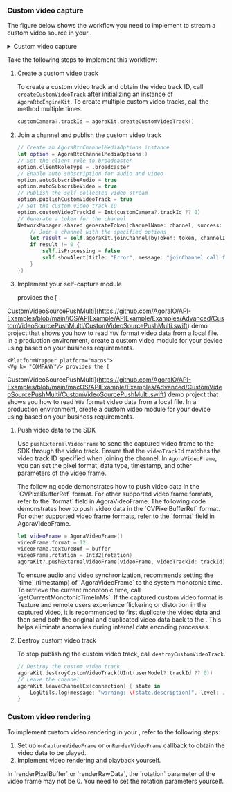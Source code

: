 
### Custom video capture

The figure below shows the workflow you need to implement to stream a custom video source in your <Vpl k="CLIENT"/>.

<details>
<summary>Custom video capture</summary>

![API call sequence](/images/video-sdk/custom-video-capture.svg)
</details>

Take the following steps to implement this workflow:

1.  Create a custom video track

    To create a custom video track and obtain the video track ID, call `createCustomVideoTrack` after initializing an instance of `AgoraRtcEngineKit`. To create multiple custom video tracks, call the method multiple times.

    ```swift
    customCamera?.trackId = agoraKit.createCustomVideoTrack()
    ```

1. Join a channel and publish the custom video track
   
    ```swift
    // Create an AgoraRtcChannelMediaOptions instance
    let option = AgoraRtcChannelMediaOptions()
    // Set the client role to broadcaster
    option.clientRoleType = .broadcaster
    // Enable auto subscription for audio and video
    option.autoSubscribeAudio = true
    option.autoSubscribeVideo = true
    // Publish the self-collected video stream
    option.publishCustomVideoTrack = true
    // Set the custom video track ID
    option.customVideoTrackId = Int(customCamera?.trackId ?? 0)
    // Generate a token for the channel
    NetworkManager.shared.generateToken(channelName: channel, success: { token in
        // Join a channel with the specified options
        let result = self.agoraKit.joinChannel(byToken: token, channelId: channel, uid: 0, mediaOptions: option)
        if result != 0 {
            self.isProcessing = false
            self.showAlert(title: "Error", message: "joinChannel call failed: \(result), please check your params")
        }
    })
    ```

1. Implement your self-capture module

    <PlatformWrapper platform="ios">
    <Vg k= "COMPANY"/> provides the [ 
CustomVideoSourcePushMulti](https://github.com/AgoraIO/API-Examples/blob/main/iOS/APIExample/APIExample/Examples/Advanced/CustomVideoSourcePushMulti/CustomVideoSourcePushMulti.swift) demo project that shows you how to read `YUV` format video data from a local file. In a production environment, create a custom video module for your device using <Vg k= "VSDK"/> based on your business requirements.
    </PlatformWrapper>

    <PlatformWrapper platform="macos">
    <Vg k= "COMPANY"/> provides the [ 
CustomVideoSourcePushMulti](https://github.com/AgoraIO/API-Examples/blob/main/macOS/APIExample/Examples/Advanced/CustomVideoSourcePushMulti/CustomVideoSourcePushMulti.swift) demo project that shows you how to read `YUV` format video data from a local file. In a production environment, create a custom video module for your device using <Vg k= "VSDK"/> based on your business requirements.
    </PlatformWrapper>

1. Push video data to the SDK 

    Use `pushExternalVideoFrame` to send the captured video frame to the SDK through the video track. Ensure that the `videoTrackId` matches the video track ID specified when joining the channel. In `AgoraVideoFrame`, you can set the pixel format, data type, timestamp, and other parameters of the video frame.

    <PlatformWrapper platform="ios">
    The following code demonstrates how to push video data in the `CVPixelBufferRef` format. For other supported video frame formats, refer to the `format` field in <Link to="{{Global.API_REF_IOS_ROOT}}/agorartckit/agoravideoframe">AgoraVideoFrame</Link>. 
    </PlatformWrapper>

    <PlatformWrapper platform="macos">
    The following code demonstrates how to push video data in the `CVPixelBufferRef` format. For other supported video frame formats, refer to the `format` field in <Link to="{{Global.API_REF_MACOS_ROOT}}/agorartckit/agoravideoframe">AgoraVideoFrame</Link>. 
    </PlatformWrapper>

    ```swift
    let videoFrame = AgoraVideoFrame()
    videoFrame.format = 12
    videoFrame.textureBuf = buffer
    videoFrame.rotation = Int32(rotation)
    agoraKit?.pushExternalVideoFrame(videoFrame, videoTrackId: trackId)
    ```

    <Admonition type="info" title="Information">
    To ensure audio and video synchronization, <Vg k="COMPANY"/> recommends setting the `time` (timestamp) of `AgoraVideoFrame` to the system monotonic time. To retrieve the current monotonic time, call `getCurrentMonotonicTimeInMs`.
    </Admonition>

    <Admonition type="info" title="Information">
    If the captured custom video format is Texture and remote users experience flickering or distortion in the captured video, it is recommended to first duplicate the video data and then send both the original and duplicated video data back to the <Vg k="VSDK"/>. This helps eliminate anomalies during internal data encoding processes.
    </Admonition>

1. Destroy custom video track

    To stop publishing the custom video track, call `destroyCustomVideoTrack`. 

    ```swift
    // Destroy the custom video track
    agoraKit.destroyCustomVideoTrack(UInt(userModel?.trackId ?? 0))
    // Leave the channel
    agoraKit.leaveChannelEx(connection) { state in
        LogUtils.log(message: "warning: \(state.description)", level: .info)
    }
    ```

### Custom video rendering

To implement custom video rendering in your <Vpl k="CLIENT" />, refer to the following steps:

1. Set up `onCaptureVideoFrame` or `onRenderVideoFrame` callback to obtain the video data to be played.
1. Implement video rendering and playback yourself.

<Admonition type="info">
In `renderPixelBuffer` or `renderRawData`, the `rotation` parameter of the video frame may not be 0. You need to set the rotation parameters yourself.
</Admonition>

